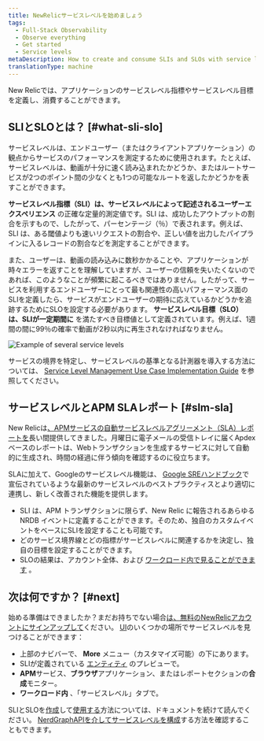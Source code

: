 ```yaml
---
title: NewRelicサービスレベルを始めましょう
tags:
  - Full-Stack Observability
  - Observe everything
  - Get started
  - Service levels
metaDescription: How to create and consume SLIs and SLOs with service level management in New Relic.
translationType: machine
---
```



New Relicでは、アプリケーションのサービスレベル指標やサービスレベル目標を定義し、消費することができます。

## SLIとSLOとは？ [#what-sli-slo]

サービスレベルは、エンドユーザー（またはクライアントアプリケーション）の観点からサービスのパフォーマンスを測定するために使用されます。たとえば、サービスレベルは、動画が十分に速く読み込まれたかどうか、またはルートサービスが2つのポイント間の少なくとも1つの可能なルートを返したかどうかを表すことができます。

**サービスレベル指標（SLI）は、サービスレベルによって記述されるユーザーエクスペリエンス** の正確な定量的測定値です。SLI は、成功したアウトプットの割合を示すもので、したがって、パーセンテージ（％）で表されます。例えば、SLI は、ある閾値よりも速いリクエストの割合や、正しい値を出力したパイプラインに入るレコードの割合などを測定することができます。

また、ユーザーは、動画の読み込みに数秒かかることや、アプリケーションが時々エラーを返すことを理解していますが、ユーザーの信頼を失いたくないのであれば、このようなことが頻繁に起こるべきではありません。したがって、サービスを利用するエンドユーザーにとって最も関連性の高いパフォーマンス面のSLIを定義したら、サービスがエンドユーザーの期待に応えているかどうかを追跡するためにSLOを設定する必要があります。 **サービスレベル目標（SLO）は、SLIが一定期間に** を満たすべき目標値として定義されています。例えば、1週間の間に99％の確率で動画が2秒以内に再生されなければなりません。

<img
  title="Example of several service levels.png"
  alt="Example of several service levels"
  src={serviceLevelsIntro}
/>

サービスの境界を特定し、サービスレベルの基準となる計測器を導入する方法については、 [Service Level Management Use Case Implementation Guide](/docs/new-relic-solutions/observability-maturity/uptime-performance-reliability/slm-implementation-guide/) を参照してください。

## サービスレベルとAPM SLAレポート [#slm-sla]

New Relicは[、APMサービスの自動サービスレベルアグリーメント（SLA）レポートを](/docs/apm/reports/service-level-agreements/apm-sla-reports/)長い間提供してきました。月曜日に電子メールの受信トレイに届くApdexベースのレポートは、Webトランザクションを生成するサービスに対して自動的に生成され、時間の経過に伴う傾向を確認するのに役立ちます。

SLAに加えて、Googleのサービスレベル機能は、 [Google SREハンドブック](https://sre.google/books/)で宣伝されているような最新のサービスレベルのベストプラクティスとより適切に連携し、新しく改善された機能を提供します。

* SLI は、APM トランザクションに限らず、New Relic に報告されるあらゆる NRDB イベントに定義することができます。そのため、独自のカスタムイベントをベースにSLIを設定することも可能です。
* どのサービス境界線とどの指標がサービスレベルに関連するかを決定し、独自の目標を設定することができます。
* SLOの結果は、アカウント全体、および [ワークロード内で見ることができます](/docs/new-relic-one/use-new-relic-one/workloads/workloads-isolate-resolve-incidents-faster/) 。

## 次は何ですか？ [#next]

始める準備はできましたか？まだお持ちでない場合[は、無料のNewRelicアカウントにサインアップして](https://newrelic.com/signup)ください。 [UI](https://one.newrelic.com/)のいくつかの場所でサービスレベルを見つけることができます：

* 上部のナビバーで、 **More** メニュー（カスタマイズ可能）の下にあります。
* SLIが定義されている [エンティティ](/docs/new-relic-one/use-new-relic-one/core-concepts/what-entity-new-relic/) のプレビューで。
* **APM**サービス、**ブラウザ**アプリケーション、またはレポートセクションの**合成**モニター。
* **ワークロード内** 、「サービスレベル」タブで。

SLIとSLOを[作成](/docs/service-level-management/create-slm)して[使用する](/docs/service-level-management/consume-slm)方法については、ドキュメントを続けて読んでください。 [NerdGraphAPIを介してサービスレベルを構成](/docs/apis/nerdgraph/examples/nerdgraph-slm/)する方法を確認することもできます。